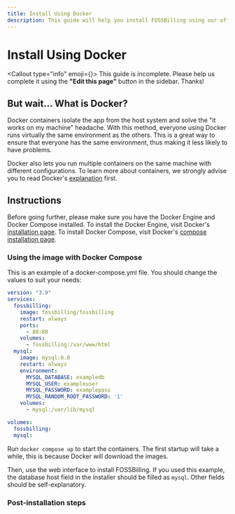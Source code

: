 ```yaml
---
title: Install Using Docker
description: This guide will help you install FOSSBilling using our official Docker image
---
```



# <FontAwesomeIcon icon={faDocker} /> Install Using Docker

<Callout type="info" emoji={<FontAwesomeIcon icon={faPersonDigging} />}>
    This guide is incomplete. Please help us complete it using the **"Edit this page"** button in the sidebar. Thanks!
</Callout>

## But wait... What is Docker?
Docker containers isolate the app from the host system and solve the "it works on my machine" headache. With this method, everyone using Docker runs virtually the same environment as the others. This is a great way to ensure that everyone has the same environment, thus making it less likely to have problems.

Docker also lets you run multiple containers on the same machine with different configurations. To learn more about containers, we strongly advise you to read Docker's [explanation](https://www.docker.com/resources/what-container/) first.

## Instructions
Before going further, please make sure you have the Docker Engine and Docker Compose installed. To install the Docker Engine, visit Docker's [installation page](https://docs.docker.com/engine/install/). To install Docker Compose, visit Docker's [compose installation page](https://docs.docker.com/compose/install/).

### Using the image with Docker Compose
This is an example of a docker-compose.yml file. You should change the values to suit your needs:

```yaml
version: "3.9"
services:
  fossbilling:
    image: fossbilling/fossbilling
    restart: always
    ports:
      - 80:80
    volumes:
      - fossbilling:/var/www/html
  mysql:
    image: mysql:8.0
    restart: always
    environment:
      MYSQL_DATABASE: exampledb
      MYSQL_USER: exampleuser
      MYSQL_PASSWORD: examplepass
      MYSQL_RANDOM_ROOT_PASSWORD: '1'
    volumes:
      - mysql:/var/lib/mysql

volumes:
  fossbilling:
  mysql:
```

Run `docker compose up` to start the containers. The first startup will take a while, this is because Docker will download the images.

Then, use the web interface to install FOSSBilling. If you used this example, the database host field in the installer should be filled as `mysql`. Other fields should be self-explanatory.


### Post-installation steps
